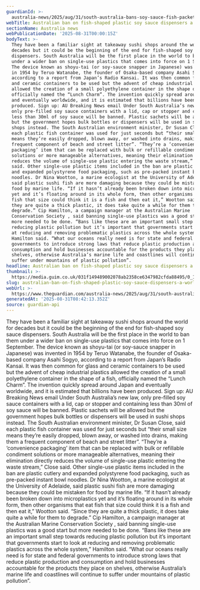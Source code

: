 ```yaml
---
guardianId: >-
  australia-news/2025/aug/31/south-australia-bans-soy-sauce-fish-packets-in-world-first-to-cut-single-use-plastics
webTitle: Australian ban on fish-shaped plastic soy sauce dispensers a world first
sectionName: Australia news
webPublicationDate: '2025-08-31T00:00:15Z'
bodyText: >-
  They have been a familiar sight at takeaway sushi shops around the world for
  decades but it could be the beginning of the end for fish-shaped soy sauce
  dispensers. South Australia will be the first place in the world to ban them
  under a wider ban on single-use plastics that comes into force on 1 September.
  The device known as shoyu-tai (or soy-sauce snapper in Japanese) was invented
  in 1954 by Teruo Watanabe, the founder of Osaka-based company Asahi Sogyo,
  according to a report from Japan’s Radio Kansai. It was then common for glass
  and ceramic containers to be used but the advent of cheap industrial plastics
  allowed the creation of a small polyethylene container in the shape of a fish,
  officially named the “Lunch Charm”. The invention quickly spread around Japan
  and eventually worldwide, and it is estimated that billions have been
  produced. Sign up: AU Breaking News email Under South Australia’s new law,
  only pre-filled soy sauce containers with a lid, cap or stopper and containing
  less than 30ml of soy sauce will be banned. Plastic sachets will be allowed
  but the government hopes bulk bottles or dispensers will be used in sushi
  shops instead. The South Australian environment minister, Dr Susan Close, said
  each plastic fish container was used for just seconds but “their small size
  means they’re easily dropped, blown away, or washed into drains, making them a
  frequent component of beach and street litter”. “They’re a ‘convenience
  packaging’ item that can be replaced with bulk or refillable condiment
  solutions or more manageable alternatives, meaning their elimination directly
  reduces the volume of single-use plastic entering the waste stream,” Close
  said. Other single-use plastic items included in the ban are plastic cutlery
  and expanded polystyrene food packaging, such as pre-packed instant bowl
  noodles. Dr Nina Wootton, a marine ecologist at the University of Adelaide,
  said plastic sushi fish are more damaging because they could be mistaken for
  food by marine life. “If it hasn’t already been broken down into microplastics
  yet and it’s floating around in its whole form, then other organisms that eat
  fish that size could think it is a fish and then eat it,” Wootton said. “Since
  they are quite a thick plastic, it does take quite a while for them to
  degrade.” Cip Hamilton, a campaign manager at the Australian Marine
  Conservation Society , said banning single-use plastics was a good start but
  more needed to be done. “Bans like these are an important small step towards
  reducing plastic pollution but it’s important that governments start to look
  at reducing and removing problematic plastics across the whole system,”
  Hamilton said. “What our oceans really need is for state and federal
  governments to introduce strong laws that reduce plastic production and
  consumption and hold businesses accountable for the products they place on
  shelves, otherwise Australia’s marine life and coastlines will continue to
  suffer under mountains of plastic pollution”.
headline: Australian ban on fish-shaped plastic soy sauce dispensers a world first
thumbnail: >-
  https://media.guim.co.uk/031f149489002078ab2358ce6347982cfda88495/0_1505_3389_2710/500.jpg
slug: australian-ban-on-fish-shaped-plastic-soy-sauce-dispensers-a-world-first
webUrl: >-
  https://www.theguardian.com/australia-news/2025/aug/31/south-australia-bans-soy-sauce-fish-packets-in-world-first-to-cut-single-use-plastics
generatedAt: '2025-08-31T08:42:13.352Z'
source: guardian-api
---
```

They have been a familiar sight at takeaway sushi shops around the world for decades but it could be the beginning of the end for fish-shaped soy sauce dispensers. South Australia will be the first place in the world to ban them under a wider ban on single-use plastics that comes into force on 1 September. The device known as shoyu-tai (or soy-sauce snapper in Japanese) was invented in 1954 by Teruo Watanabe, the founder of Osaka-based company Asahi Sogyo, according to a report from Japan’s Radio Kansai. It was then common for glass and ceramic containers to be used but the advent of cheap industrial plastics allowed the creation of a small polyethylene container in the shape of a fish, officially named the “Lunch Charm”. The invention quickly spread around Japan and eventually worldwide, and it is estimated that billions have been produced. Sign up: AU Breaking News email Under South Australia’s new law, only pre-filled soy sauce containers with a lid, cap or stopper and containing less than 30ml of soy sauce will be banned. Plastic sachets will be allowed but the government hopes bulk bottles or dispensers will be used in sushi shops instead. The South Australian environment minister, Dr Susan Close, said each plastic fish container was used for just seconds but “their small size means they’re easily dropped, blown away, or washed into drains, making them a frequent component of beach and street litter”. “They’re a ‘convenience packaging’ item that can be replaced with bulk or refillable condiment solutions or more manageable alternatives, meaning their elimination directly reduces the volume of single-use plastic entering the waste stream,” Close said. Other single-use plastic items included in the ban are plastic cutlery and expanded polystyrene food packaging, such as pre-packed instant bowl noodles. Dr Nina Wootton, a marine ecologist at the University of Adelaide, said plastic sushi fish are more damaging because they could be mistaken for food by marine life. “If it hasn’t already been broken down into microplastics yet and it’s floating around in its whole form, then other organisms that eat fish that size could think it is a fish and then eat it,” Wootton said. “Since they are quite a thick plastic, it does take quite a while for them to degrade.” Cip Hamilton, a campaign manager at the Australian Marine Conservation Society , said banning single-use plastics was a good start but more needed to be done. “Bans like these are an important small step towards reducing plastic pollution but it’s important that governments start to look at reducing and removing problematic plastics across the whole system,” Hamilton said. “What our oceans really need is for state and federal governments to introduce strong laws that reduce plastic production and consumption and hold businesses accountable for the products they place on shelves, otherwise Australia’s marine life and coastlines will continue to suffer under mountains of plastic pollution”.
